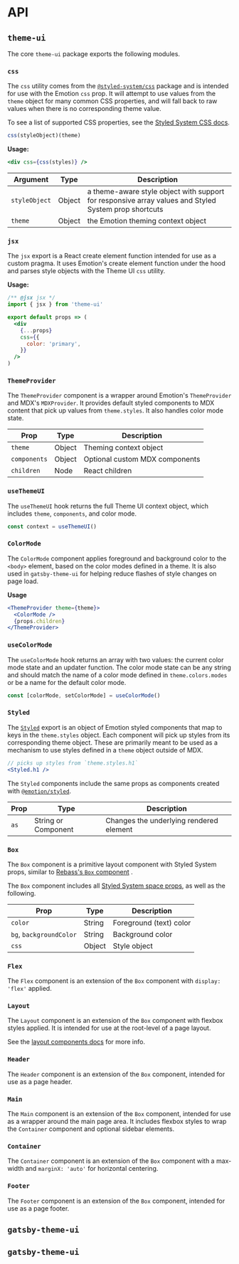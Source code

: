 

# API

## `theme-ui`

The core `theme-ui` package exports the following modules.

### `css`

The `css` utility comes from the [`@styled-system/css`][styled-system/css] package and is intended for use with the Emotion `css` prop.
It will attempt to use values from the `theme` object for many common CSS properties, and will fall back to raw values when there is no corresponding theme value.

To see a list of supported CSS properties, see the [Styled System CSS docs](https://styled-system.com/css/#theme-keys).

```js
css(styleObject)(theme)
```

**Usage:**

```jsx
<div css={css(styles)} />
```

| Argument      | Type   | Description                                                                                          |
| ------------- | ------ | ---------------------------------------------------------------------------------------------------- |
| `styleObject` | Object | a theme-aware style object with support for responsive array values and Styled System prop shortcuts |
| `theme`       | Object | the Emotion theming context object                                                                   |

### `jsx`

The `jsx` export is a React create element function intended for use as a custom pragma. It uses Emotion's create element function under the hood and parses style objects with the Theme UI `css` utility.

**Usage:**

```jsx
/** @jsx jsx */
import { jsx } from 'theme-ui'

export default props => (
  <div
    {...props}
    css={{
      color: 'primary',
    }}
  />
)
```

### `ThemeProvider`

The `ThemeProvider` component is a wrapper around Emotion's `ThemeProvider` and MDX's `MDXProvider`.
It provides default styled components to MDX content that pick up values from `theme.styles`.
It also handles color mode state.

| Prop         | Type   | Description                    |
| ------------ | ------ | ------------------------------ |
| `theme`      | Object | Theming context object         |
| `components` | Object | Optional custom MDX components |
| `children`   | Node   | React children                 |

### `useThemeUI`

The `useThemeUI` hook returns the full Theme UI context object, which includes `theme`, `components`, and color mode.

```js
const context = useThemeUI()
```

### `ColorMode`

The `ColorMode` component applies foreground and background color to the `<body>` element, based on the color modes defined in a theme.
It is also used in `gatsby-theme-ui` for helping reduce flashes of style changes on page load.

**Usage**

```jsx
<ThemeProvider theme={theme}>
  <ColorMode />
  {props.children}
</ThemeProvider>
```

### `useColorMode`

The `useColorMode` hook returns an array with two values: the current color mode state and an updater function.
The color mode state can be any string and should match the name of a color mode defined in `theme.colors.modes` or be a name for the default color mode.

```js
const [colorMode, setColorMode] = useColorMode()
```

### `Styled`

The [`Styled`](/styled) export is an object of Emotion styled components that map to keys in the `theme.styles` object.
Each component will pick up styles from its corresponding theme object.
These are primarily meant to be used as a mechanism to use styles defined in a `theme` object outside of MDX.

```jsx
// picks up styles from `theme.styles.h1`
<Styled.h1 />
```

The `Styled` components include the same props as components created with [`@emotion/styled`](https://emotion.sh/docs/styled).

| Prop | Type                | Description                             |
| ---- | ------------------- | --------------------------------------- |
| `as` | String or Component | Changes the underlying rendered element |

### `Box`

The `Box` component is a primitive layout component with Styled System props, similar to [Rebass's `Box` component](https://rebassjs.org/Box/) .

The `Box` component includes all [Styled System space props](https://styled-system.com/api#space), as well as the following.

| Prop                    | Type   | Description             |
| ----------------------- | ------ | ----------------------- |
| `color`                 | String | Foreground (text) color |
| `bg`, `backgroundColor` | String | Background color        |
| `css`                   | Object | Style object            |

<!-- todo: note about deprecating other style props -->

### `Flex`

The `Flex` component is an extension of the `Box` component with `display: 'flex'` applied.

### `Layout`

The `Layout` component is an extension of the `Box` component with flexbox styles applied.
It is intended for use at the root-level of a page layout.

See the [layout components docs](/layout) for more info.

### `Header`

The `Header` component is an extension of the `Box` component, intended for use as a page header.

### `Main`

The `Main` component is an extension of the `Box` component, intended for use as a wrapper around the main page area.
It includes flexbox styles to wrap the `Container` component and optional sidebar elements.

### `Container`

The `Container` component is an extension of the `Box` component with a max-width and `marginX: 'auto'` for horizontal centering.

### `Footer`

The `Footer` component is an extension of the `Box` component, intended for use as a page footer.

## `gatsby-theme-ui`

## `gatsby-theme-ui`

[styled-system/css]: https://styled-system.com/css
